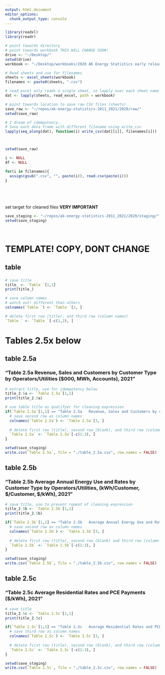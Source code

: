 ```yaml
---
output: html_document
editor_options: 
  chunk_output_type: console
---
```




```R
library(readxl)
library(readr)

```

```R



# point towards directory
# point towards workbook THIS WILL CHANGE SOON!
drive <- "~/Desktop/"
setwd(drive)
workbook <- "~/Desktop/workbooks/2020 AK Energy Statistics early release 06Nov2023.xlsx"

# Read sheets and use for filenames
sheets <- excel_sheets(workbook)
filenames <- paste0(sheets, ".csv")

# read_excel only reads a single sheet, so lapply over each sheet name
dat <- lapply(sheets, read_excel, path = workbook)

# point towards location to save raw CSV files (sheets)
save_raw <- "~/repos/ak-energy-statistics-2011_2021/2020/raw/"
setwd(save_raw)

# I dream of idempotency..
# Save each data frame with different filename using write_csv
lapply(seq_along(dat), function(i) write_csv(dat[[i]], filenames[i]))




```


```R
setwd(save_raw)

i <- NULL
df <- NULL

for(i in filenames){
  assign(gsub(".csv", "", paste(i)), read.csv(paste(i)))
}






```


set target for cleaned files
**VERY IMPORTANT**
```R
save_staging <- "~/repos/ak-energy-statistics-2011_2021/2020/staging/"
setwd(save_staging)




```





# TEMPLATE! COPY, DONT CHANGE
## table   
### 
```R
# save title
title_ <- `Table `[1,1]
print(title_)

# save column names
# watch out! different than others
colnames(`Table `) <- `Table `[2, ]

# delete first row (title), and third row (column names)
`Table ` <- `Table `[-c(1,2), ]

```




# Tables 2.5x below

## table 2.5a
### "Table 2.5a Revenue, Sales and Customers by Customer Type by Operators/Utilities ($000, MWh, Accounts), 2021"
```R
# extract title, use for idempotency below
title_2.5a <- `Table 2.5a`[1,1]
print(title_2.5a)

# use table title as qualifyer for cleaning expression
if(`Table 2.5a`[1,1] == "Table 2.5a   Revenue, Sales and Customers by customer type for certificated utilities ($000, MWh, Accounts), 2020") {
  # save second row as column names
  colnames(`Table 2.5a`) <- `Table 2.5a`[3, ]
  
  # delete first row (title), second row (blank), and third row (column names)
  `Table 2.5a` <- `Table 2.5a`[-c(1:3), ]
}

setwd(save_staging)
write.csv(`Table 2.5a`, file = "./table_2.5a.csv", row.names = FALSE)

```

## table 2.5b
### "Table 2.5b  Average Annual Energy Use and Rates by Customer Type by Operators/Utilities, (kWh/Customer, $/Customer, $/kWh), 2021"
```R
# save title, use to prevent repeat of cleaning expression
title_2.5b <- `Table 2.5b`[1,1]
print(title_2.5b)

if(`Table 2.5b`[1,1] == "Table 2.5b   Average Annual Energy Use and Rates by Customer Type for certificated utilities (kWh/Customer, $/Customer, $/kWh), 2020"){
  # save second row as column names
  colnames(`Table 2.5b`) <- `Table 2.5b`[3, ]
  
  # delete first row (title), second row (blank) and third row (column names)
  `Table 2.5b` <- `Table 2.5b`[-c(1:3), ]
}

setwd(save_staging)
write.csv(`Table 2.5b`, file = "./table_2.5b.csv", row.names = FALSE)

```


## table 2.5c
### "Table 2.5c  Average Residential Rates and PCE Payments ($/kWh), 2021"
```R
# save title
title_2.5c <- `Table 2.5c`[1,1]
print(title_2.5c)

if(`Table 2.5c`[1,1] == "Table 2.5c   Average Residential Rates and PCE Payments ($/kWh), 2020"){
  # save third row as column names
  colnames(`Table 2.5c`) <- `Table 2.5c`[3, ]
  
  # delete first row (title), second row (blank), and third row (column names)
  `Table 2.5c` <- `Table 2.5c`[-c(1:3), ]
}

setwd(save_staging)
write.csv(`Table 2.5c`, file = "./table_2.5c.csv", row.names = FALSE)
  
```



